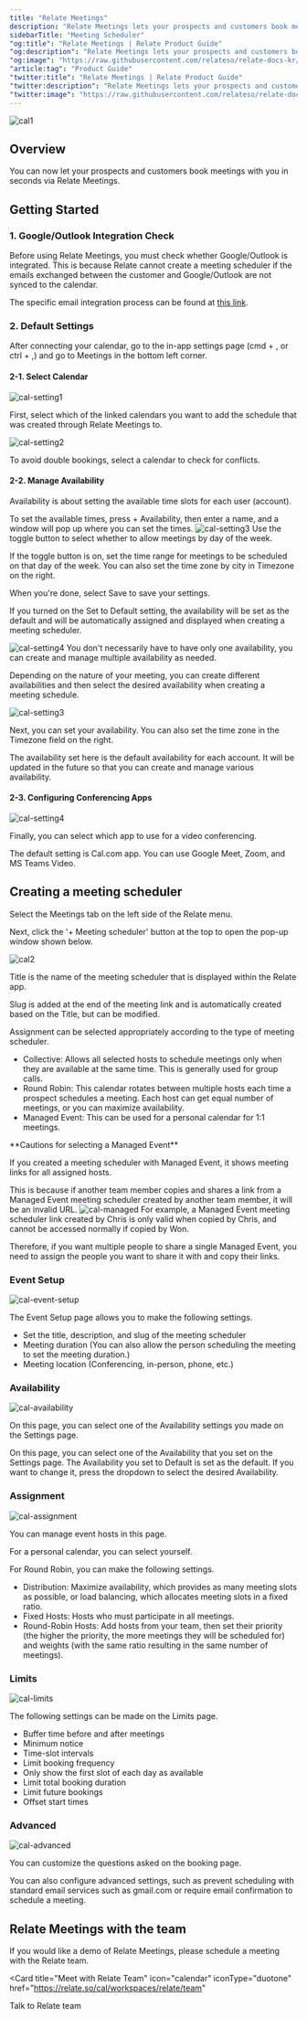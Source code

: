 ```yaml
---
title: "Relate Meetings"
description: "Relate Meetings lets your prospects and customers book meetings with you in seconds."
sidebarTitle: "Meeting Scheduler"
"og:title": "Relate Meetings | Relate Product Guide"
"og:description": "Relate Meetings lets your prospects and customers book meetings with you in seconds."
"og:image": "https://raw.githubusercontent.com/relateso/relate-docs-kr/main/docs/images/features/c1.png"
"article:tag": "Product Guide"
"twitter:title": "Relate Meetings | Relate Product Guide"
"twitter:description": "Relate Meetings lets your prospects and customers book meetings with you in seconds."
"twitter:image": "https://raw.githubusercontent.com/relateso/relate-docs-kr/main/docs/images/features/c1.png"
---
```


![cal1](/images/features/c1.png)

## Overview
You can now let your prospects and customers book meetings with you in seconds via Relate Meetings.

## Getting Started

### 1. Google/Outlook Integration Check
Before using Relate Meetings, you must check whether Google/Outlook is integrated. This is because Relate cannot create a meeting scheduler if the emails exchanged between the customer and Google/Outlook are not synced to the calendar. 

The specific email integration process can be found at [this link](https://www.relate.so/docs/setup/email-sync#3). 

### 2. Default Settings
After connecting your calendar, go to the in-app settings page (cmd + , or ctrl + ,) and go to Meetings in the bottom left corner. 

#### 2-1. Select Calendar
![cal-setting1](/images/features/cal-settings1.png)

First, select which of the linked calendars you want to add the schedule that was created through Relate Meetings to. 

![cal-setting2](/images/features/cal-settings2.png)

To avoid double bookings, select a calendar to check for conflicts.

#### 2-2. Manage Availability
Availability is about setting the available time slots for each user (account).

To set the available times, press + Availability, then enter a name, and a window will pop up where you can set the times.
![cal-setting3](/images/features/cal-availability-setting.png)
Use the toggle button to select whether to allow meetings by day of the week.

If the toggle button is on, set the time range for meetings to be scheduled on that day of the week. You can also set the time zone by city in Timezone on the right.

When you're done, select Save to save your settings.

If you turned on the Set to Default setting, the availability will be set as the default and will be automatically assigned and displayed when creating a meeting scheduler.

![cal-setting4](/images/features/cal-settings3.png)
You don't necessarily have to have only one availability, you can create and manage multiple availability as needed.

Depending on the nature of your meeting, you can create different availabilities and then select the desired availability when creating a meeting schedule.

![cal-setting3](/images/features/cal-settings3.png)

Next, you can set your availability. You can also set the time zone in the Timezone field on the right. 

The availability set here is the default availability for each account. It will be updated in the future so that you can create and manage various availability. 
 

#### 2-3. Configuring Conferencing Apps
![cal-setting4](/images/features/cal-settings4.png)

Finally, you can select which app to use for a video conferencing.

The default setting is Cal.com app. You can use Google Meet, Zoom, and MS Teams Video. 

## Creating a meeting scheduler 
Select the Meetings tab on the left side of the Relate menu. 

Next, click the '+ Meeting scheduler' button at the top to open the pop-up window shown below.

![cal2](/images/features/c2.png)

Title is the name of the meeting scheduler that is displayed within the Relate app. 

Slug is added at the end of the meeting link and is automatically created based on the Title, but can be modified. 

Assignment can be selected appropriately according to the type of meeting scheduler. 
- Collective: Allows all selected hosts to schedule meetings only when they are available at the same time. This is generally used for group calls. 
- Round Robin: This calendar rotates between multiple hosts each time a prospect schedules a meeting. Each host can get equal number of meetings, or you can maximize availability.
- Managed Event: This can be used for a personal calendar for 1:1 meetings. 

<Note>
**Cautions for selecting a Managed Event**

If you created a meeting scheduler with Managed Event, it shows meeting links for all assigned hosts.

This is because if another team member copies and shares a link from a Managed Event meeting scheduler created by another team member, it will be an invalid URL.
![cal-managed](/images/features/cal-managed-event.png)
For example, a Managed Event meeting scheduler link created by Chris is only valid when copied by Chris, and cannot be accessed normally if copied by Won.

Therefore, if you want multiple people to share a single Managed Event, you need to assign the people you want to share it with and copy their links.
</Note>

### Event Setup
![cal-event-setup](/images/features/cal-event-setup.png)

The Event Setup page allows you to make the following settings. 
- Set the title, description, and slug of the meeting scheduler
- Meeting duration (You can also allow the person scheduling the meeting to set the meeting duration.)
- Meeting location (Conferencing, in-person, phone, etc.)

### Availability
![cal-availability](/images/features/cal-availability.png)

On this page, you can select one of the Availability settings you made on the Settings page. 

On this page, you can select one of the Availability that you set on the Settings page.
The Availability you set to Default is set as the default. If you want to change it, press the dropdown to select the desired Availability.  

### Assignment
![cal-assignment](/images/features/cal-assignment.png)

You can manage event hosts in this page. 

For a personal calendar, you can select yourself. 

For Round Robin, you can make the following settings. 
- Distribution: Maximize availability, which provides as many meeting slots as possible, or load balancing, which allocates meeting slots in a fixed ratio.
- Fixed Hosts: Hosts who must participate in all meetings.
- Round-Robin Hosts: Add hosts from your team, then set their priority (the higher the priority, the more meetings they will be scheduled for) and weights (with the same ratio resulting in the same number of meetings).


### Limits
![cal-limits](/images/features/cal-limits.png)

The following settings can be made on the Limits page. 
- Buffer time before and after meetings
- Minimum notice
- Time-slot intervals
- Limit booking frequency
- Only show the first slot of each day as available
- Limit total booking duration
- Limit future bookings
- Offset start times

### Advanced
![cal-advanced](/images/features/cal-advanced.png)

You can customize the questions asked on the booking page. 

You can also configure advanced settings, such as prevent scheduling with standard email services such as gmail.com or require email confirmation to schedule a meeting. 

## Relate Meetings with the team
If you would like a demo of Relate Meetings, please schedule a meeting with the Relate team.

<Card
  title="Meet with Relate Team"
  icon="calendar"
  iconType="duotone"
  href="https://relate.so/cal/workspaces/relate/team"
>
  Talk to Relate team
</Card>